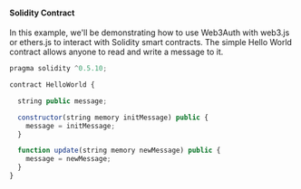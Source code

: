 #### Solidity Contract

In this example, we'll be demonstrating how to use Web3Auth with web3.js or ethers.js to interact with Solidity smart contracts. The simple Hello
World contract allows anyone to read and write a message to it.

```js
pragma solidity ^0.5.10;

contract HelloWorld {

  string public message;

  constructor(string memory initMessage) public {
    message = initMessage;
  }

  function update(string memory newMessage) public {
    message = newMessage;
  }
}
```
